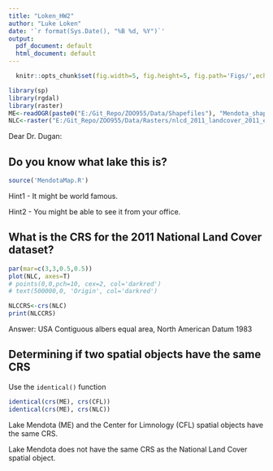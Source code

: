 ```yaml
---
title: "Loken_HW2"
author: "Luke Loken"
date: '`r format(Sys.Date(), "%B %d, %Y")`'
output:
  pdf_document: default
  html_document: default
---
```



```r
  knitr::opts_chunk$set(fig.width=5, fig.height=5, fig.path='Figs/',echo = TRUE)
```
  
```r
library(sp)
library(rgdal)
library(raster)
ME<-readOGR(paste0("E:/Git_Repo/ZOO955/Data/Shapefiles"), "Mendota_shape")
NLC<-raster("E:/Git_Repo/ZOO955/Data/Rasters/nlcd_2011_landcover_2011_edition_2014_10_10/nlcd_2011_landcover_2011_edition_2014_10_10.img", package='raster')
```
  
Dear Dr. Dugan:

## Do you know what lake this is? 

```r
source('MendotaMap.R')
```

Hint1 - It might be world famous.

Hint2 - You might be able to see it from your office.


## What is the CRS for the 2011 National Land Cover dataset?


```r
par(mar=c(3,3,0.5,0.5))
plot(NLC, axes=T)
# points(0,0,pch=10, cex=2, col='darkred')
# text(500000,0, 'Origin', col='darkred')
```
```r
NLCCRS<-crs(NLC)
print(NLCCRS)
```

Answer: USA Contiguous albers equal area, North American Datum 1983

## Determining if two spatial objects have the same CRS 

Use the `identical()` function


```r
identical(crs(ME), crs(CFL))
identical(crs(ME), crs(NLC))
```

Lake Mendota (ME) and the Center for Limnology (CFL) spatial objects have the same CRS.

Lake Mendota does not have the same CRS as the National Land Cover spatial object.




